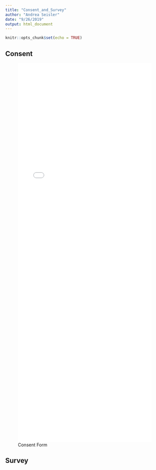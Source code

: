 ```yaml
---
title: "Consent_and_Survey"
author: "Andrea Seisler"
date: "9/26/2019"
output: html_document
---
```


```r
knitr::opts_chunk$set(echo = TRUE)
```

## Consent

![Consent Form](13345-consent-2019-09-13v01.pdf){width=100% height=1200}


## Survey